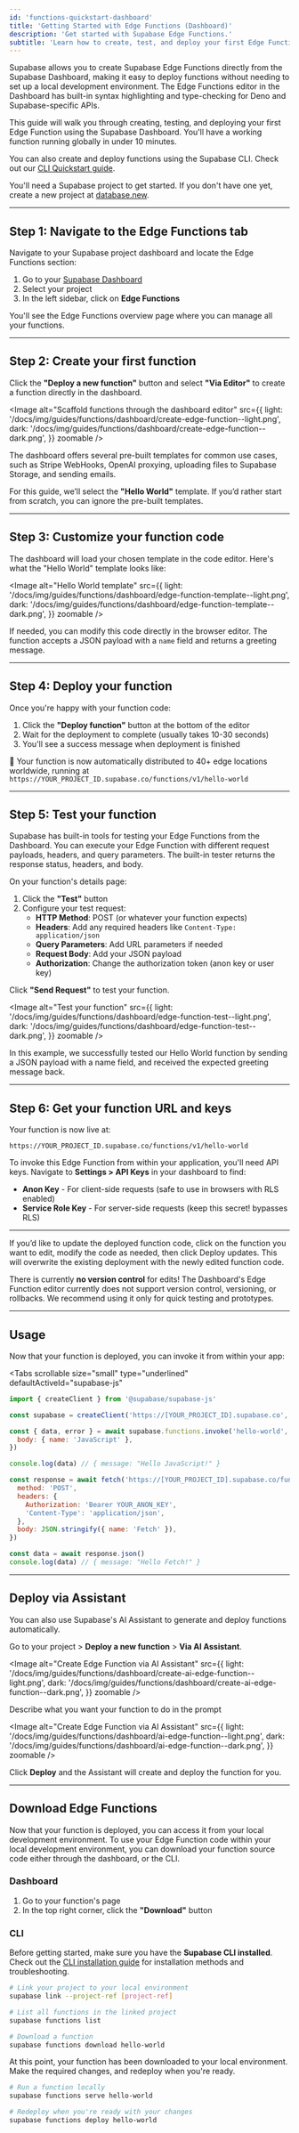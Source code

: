 ```yaml
---
id: 'functions-quickstart-dashboard'
title: 'Getting Started with Edge Functions (Dashboard)'
description: 'Get started with Supabase Edge Functions.'
subtitle: 'Learn how to create, test, and deploy your first Edge Function using the Supabase Dashboard.'
---
```


Supabase allows you to create Supabase Edge Functions directly from the Supabase Dashboard, making it easy to deploy functions without needing to set up a local development environment. The Edge Functions editor in the Dashboard has built-in syntax highlighting and type-checking for Deno and Supabase-specific APIs.

This guide will walk you through creating, testing, and deploying your first Edge Function using the Supabase Dashboard. You'll have a working function running globally in under 10 minutes.

<Admonition type="tip" label="Prefer using the CLI?">

You can also create and deploy functions using the Supabase CLI. Check out our [CLI Quickstart guide](/docs/guides/functions/quickstart).

</Admonition>

<Admonition type="info" label="New to Supabase?">

You'll need a Supabase project to get started. If you don't have one yet, create a new project at [database.new](https://database.new/).

</Admonition>

---

## Step 1: Navigate to the Edge Functions tab

Navigate to your Supabase project dashboard and locate the Edge Functions section:

1. Go to your [Supabase Dashboard](https://supabase.com/dashboard)
2. Select your project
3. In the left sidebar, click on **Edge Functions**

You'll see the Edge Functions overview page where you can manage all your functions.

---

## Step 2: Create your first function

Click the **"Deploy a new function"** button and select **"Via Editor"** to create a function directly in the dashboard.

<Image
  alt="Scaffold functions through the dashboard editor"
  src={{
    light: '/docs/img/guides/functions/dashboard/create-edge-function--light.png',
    dark: '/docs/img/guides/functions/dashboard/create-edge-function--dark.png',
  }}
  zoomable
/>

<Admonition type="info" label="Pre-built templates">
The dashboard offers several pre-built templates for common use cases, such as Stripe WebHooks, OpenAI proxying, uploading files to Supabase Storage, and sending emails.

For this guide, we’ll select the **"Hello World"** template. If you’d rather start from scratch, you can ignore the pre-built templates.

</Admonition>

---

## Step 3: Customize your function code

The dashboard will load your chosen template in the code editor. Here's what the "Hello World" template looks like:

<Image
  alt="Hello World template"
  src={{
    light: '/docs/img/guides/functions/dashboard/edge-function-template--light.png',
    dark: '/docs/img/guides/functions/dashboard/edge-function-template--dark.png',
  }}
  zoomable
/>

If needed, you can modify this code directly in the browser editor. The function accepts a JSON payload with a `name` field and returns a greeting message.

---

## Step 4: Deploy your function

Once you're happy with your function code:

1. Click the **"Deploy function"** button at the bottom of the editor
2. Wait for the deployment to complete (usually takes 10-30 seconds)
3. You'll see a success message when deployment is finished

🚀 Your function is now automatically distributed to 40+ edge locations worldwide, running at `https://YOUR_PROJECT_ID.supabase.co/functions/v1/hello-world`

---

## Step 5: Test your function

Supabase has built-in tools for testing your Edge Functions from the Dashboard. You can execute your Edge Function with different request payloads, headers, and query parameters. The built-in tester returns the response status, headers, and body.

On your function's details page:

1. Click the **"Test"** button
2. Configure your test request:
   - **HTTP Method**: POST (or whatever your function expects)
   - **Headers**: Add any required headers like `Content-Type: application/json`
   - **Query Parameters**: Add URL parameters if needed
   - **Request Body**: Add your JSON payload
   - **Authorization**: Change the authorization token (anon key or user key)

Click **"Send Request"** to test your function.

<Image
  alt="Test your function"
  src={{
    light: '/docs/img/guides/functions/dashboard/edge-function-test--light.png',
    dark: '/docs/img/guides/functions/dashboard/edge-function-test--dark.png',
  }}
  zoomable
/>

In this example, we successfully tested our Hello World function by sending a JSON payload with a name field, and received the expected greeting message back.

---

## Step 6: Get your function URL and keys

Your function is now live at:

```
https://YOUR_PROJECT_ID.supabase.co/functions/v1/hello-world
```

To invoke this Edge Function from within your application, you'll need API keys. Navigate to **Settings > API Keys** in your dashboard to find:

- **Anon Key** - For client-side requests (safe to use in browsers with RLS enabled)
- **Service Role Key** - For server-side requests (keep this secret! bypasses RLS)

---

If you’d like to update the deployed function code, click on the function you want to edit, modify the code as needed, then click Deploy updates. This will overwrite the existing deployment with the newly edited function code.

<Admonition type="warning" label="No version control">

There is currently **no version control** for edits! The Dashboard's Edge Function editor currently does not support version control, versioning, or rollbacks. We recommend using it only for quick testing and prototypes.

</Admonition>

---

## Usage

Now that your function is deployed, you can invoke it from within your app:

<Tabs
  scrollable
  size="small"
  type="underlined"
  defaultActiveId="supabase-js"
>

<TabPanel id="supabase-js" label="Supabase Client">

```jsx
import { createClient } from '@supabase/supabase-js'

const supabase = createClient('https://[YOUR_PROJECT_ID].supabase.co', 'YOUR_ANON_KEY')

const { data, error } = await supabase.functions.invoke('hello-world', {
  body: { name: 'JavaScript' },
})

console.log(data) // { message: "Hello JavaScript!" }
```

</TabPanel>

<TabPanel id="fetch" label="Fetch API">

```jsx
const response = await fetch('https://[YOUR_PROJECT_ID].supabase.co/functions/v1/hello-world', {
  method: 'POST',
  headers: {
    Authorization: 'Bearer YOUR_ANON_KEY',
    'Content-Type': 'application/json',
  },
  body: JSON.stringify({ name: 'Fetch' }),
})

const data = await response.json()
console.log(data) // { message: "Hello Fetch!" }
```

</TabPanel>

</Tabs>

---

## Deploy via Assistant

You can also use Supabase's AI Assistant to generate and deploy functions automatically.

Go to your project > **Deploy a new function** > **Via AI Assistant**.

<Image
  alt="Create Edge Function via AI Assistant"
  src={{
    light: '/docs/img/guides/functions/dashboard/create-ai-edge-function--light.png',
    dark: '/docs/img/guides/functions/dashboard/create-ai-edge-function--dark.png',
  }}
  zoomable
/>

Describe what you want your function to do in the prompt

<Image
  alt="Create Edge Function via AI Assistant"
  src={{
    light: '/docs/img/guides/functions/dashboard/ai-edge-function--light.png',
    dark: '/docs/img/guides/functions/dashboard/ai-edge-function--dark.png',
  }}
  zoomable
/>

Click **Deploy** and the Assistant will create and deploy the function for you.

---

## Download Edge Functions

Now that your function is deployed, you can access it from your local development environment. To use your Edge Function code within your local development environment, you can download your function source code either through the dashboard, or the CLI.

### Dashboard

1. Go to your function's page
2. In the top right corner, click the **"Download"** button

### CLI

<Admonition type="info" label="CLI not installed?">

Before getting started, make sure you have the **Supabase CLI installed**. Check out the [CLI installation guide](/docs/guides/cli) for installation methods and troubleshooting.

</Admonition>

```bash
# Link your project to your local environment
supabase link --project-ref [project-ref]

# List all functions in the linked project
supabase functions list

# Download a function
supabase functions download hello-world
```

At this point, your function has been downloaded to your local environment. Make the required changes, and redeploy when you're ready.

```bash
# Run a function locally
supabase functions serve hello-world

# Redeploy when you're ready with your changes
supabase functions deploy hello-world
```
